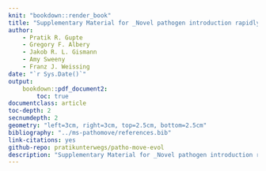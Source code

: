 ```yaml
--- 
knit: "bookdown::render_book"
title: "Supplementary Material for _Novel pathogen introduction rapidly alters the evolution of movement, restructuring animal societies_"
author:
    - Pratik R. Gupte
    - Gregory F. Albery
    - Jakob R. L. Gismann
    - Amy Sweeny
    - Franz J. Weissing
date: "`r Sys.Date()`"
output: 
    bookdown::pdf_document2:
        toc: true
documentclass: article
toc-depth: 2
secnumdepth: 2
geometry: "left=3cm, right=3cm, top=2.5cm, bottom=2.5cm"
bibliography: "../ms-pathomove/references.bib"
link-citations: yes
github-repo: pratikunterwegs/patho-move-evol
description: "Supplementary Material for _Novel pathogen introduction rapidly alters the evolution of movement, restructuring animal societies_"
---
```


\newpage
